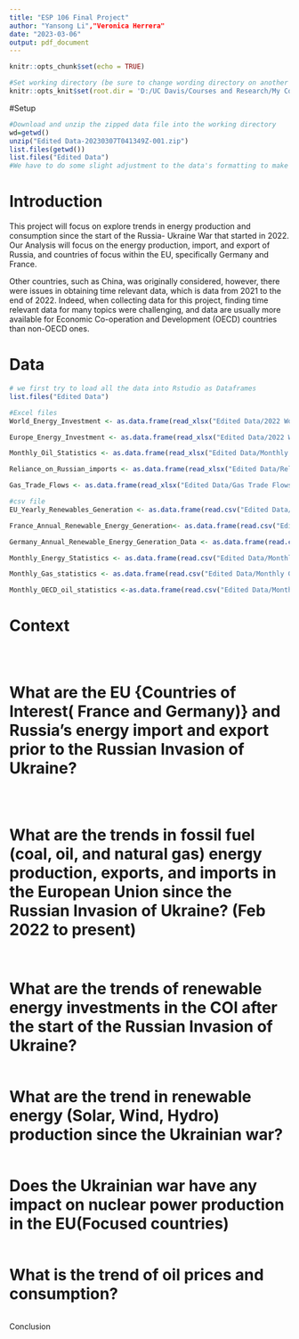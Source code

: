 ```yaml
---
title: "ESP 106 Final Project"
author: "Yansong Li","Veronica Herrera"
date: "2023-03-06"
output: pdf_document
---
```


```r
knitr::opts_chunk$set(echo = TRUE)

#Set working directory (be sure to change wording directory on another computer)
knitr::opts_knit$set(root.dir = 'D:/UC Davis/Courses and Research/My Courses/ESP 106/Assignment/esp106-Yansong_Li/Project/Data')

```

#Setup
```r

#Download and unzip the zipped data file into the working directory
wd=getwd()
unzip("Edited Data-20230307T041349Z-001.zip")
list.files(getwd())
list.files("Edited Data")
#We have to do some slight adjustment to the data's formatting to make it easier to work with, but the data content are not changed
```
# Introduction
This project will focus on explore trends in energy production and consumption since the start of the Russia- Ukraine War that started in 2022. Our Analysis will focus on the energy production, import, and export of Russia, and countries of focus within the EU, specifically Germany and France. 

Other countries, such as China, was originally considered, however, there were issues in obtaining time relevant data, which is data from 2021 to the end of 2022. Indeed, when collecting data for this project, finding time relevant data for many topics were challenging, and data are usually more available for Economic Co-operation and Development (OECD) countries than non-OECD ones. 

# Data
```r
# we first try to load all the data into Rstudio as Dataframes
list.files("Edited Data")

#Excel files
World_Energy_Investment <- as.data.frame(read_xlsx("Edited Data/2022 World Energy Investment .xlsx", sheet = "World"))

Europe_Energy_Investment <- as.data.frame(read_xlsx("Edited Data/2022 World Energy Investment .xlsx", sheet = "Europe"))

Monthly_Oil_Statistics <- as.data.frame(read_xlsx("Edited Data/Monthly Oil Statistics.xlsx", sheet = "Table"))

Reliance_on_Russian_imports <- as.data.frame(read_xlsx("Edited Data/Reliance on Russian imports.xlsx", sheet = "Reliance_Fuel"))

Gas_Trade_Flows <- as.data.frame(read_xlsx("Edited Data/Gas Trade Flows _17_02_2023.xlsx", sheet = "Data"))

#csv file
EU_Yearly_Renewables_Generation <- as.data.frame(read.csv("Edited Data/EU Yearly Renewables Generation .csv"))

France_Annual_Renewable_Energy_Generation<- as.data.frame(read.csv("Edited Data/France Annual Renewable Energy Generation Data.csv"))

Germany_Annual_Renewable_Energy_Generation_Data <- as.data.frame(read.csv("Edited Data/Germany Annual Renewable Energy Generation Data.csv"))

Monthly_Energy_Statistics <- as.data.frame(read.csv("Edited Data/Monthly Energy Statistics.csv",skip = 8))

Monthly_Gas_statistics <- as.data.frame(read.csv("Edited Data/Monthly Gas statistics.csv"))

Monthly_OECD_oil_statistics <-as.data.frame(read.csv("Edited Data/Monthly OECD oil statistics.csv"))

```


# Context

```r

```

```r

```

```r

```

# What are the EU {Countries of Interest( France and Germany)} and Russia's energy import and export prior to the Russian Invasion of Ukraine?
```r

```

```r

```

```r

```

# What are the trends in fossil fuel (coal, oil, and natural gas) energy production, exports, and imports in the European Union since the Russian Invasion of Ukraine? (Feb 2022 to present)

```r

```

```r

```

# What are the trends of renewable energy investments in the COI after the start of the Russian Invasion of Ukraine?

```r

```

# What are the trend in renewable energy (Solar, Wind, Hydro) production since the Ukrainian war?

```r

```

# Does the Ukrainian war have any impact on nuclear power production in the EU(Focused countries)

```r

```

# What is the trend of oil prices and consumption?

```r

```

Conclusion

